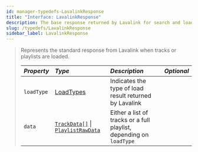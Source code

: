 ```yaml
---
id: manager-typedefs-LavalinkResponse
title: "Interface: LavalinkResponse"
description: The base response returned by Lavalink for search and load requests.
slug: /typedefs/LavalinkResponse
sidebar_label: LavalinkResponse
---
```


> Represents the standard response from Lavalink when tracks or playlists are loaded.
> 
> | <i className="fa-solid fa-hashtag"/> Property | <i className="fa-solid fa-font"/> Type                                            | <i className="fa-solid fa-list"/> Description                                      | <i className="fa-solid fa-flask"/> Optional  |
> |:---------------------------------------------|:----------------------------------------------------------------------------------|:-----------------------------------------------------------------------------------|:--------------------------------------------:|
> | `loadType`                                   | [LoadTypes](../Enums/LoadTypes.mdx)                                              | Indicates the type of load result returned by Lavalink                             | <i className="fa-solid fa-xmark"/>           |
> | `data`                                       | [`TrackData[]`](./TrackData.mdx) \| [`PlaylistRawData`](./PlaylistRawData.mdx)   | Either a list of tracks or a full playlist, depending on `loadType`                | <i className="fa-solid fa-xmark"/>           |
